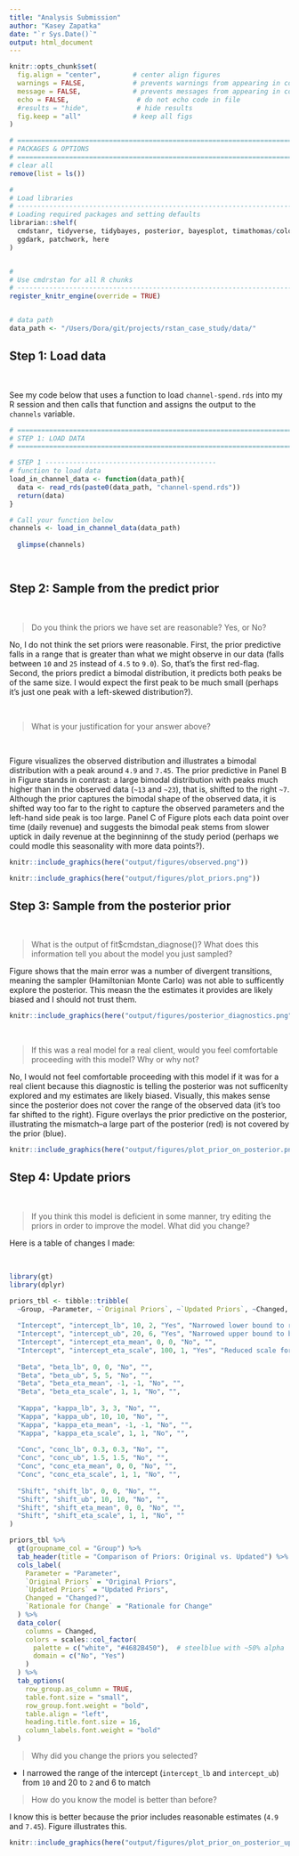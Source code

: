 ```yaml
---
title: "Analysis Submission"
author: "Kasey Zapatka"
date: "`r Sys.Date()`"
output: html_document
---
```


```r

knitr::opts_chunk$set(
  fig.align = "center",        # center align figures
  warnings = FALSE,            # prevents warnings from appearing in code chunk
  message = FALSE,             # prevents messages from appearing in code chunk
  echo = FALSE,                 # do not echo code in file
  #results = "hide",            # hide results
  fig.keep = "all"             # keep all figs
)

```

```r
# ==========================================================================
# PACKAGES & OPTIONS
# ==========================================================================
# clear all
remove(list = ls())

#
# Load libraries
# --------------------------------------------------------------------------
# Loading required packages and setting defaults
librarian::shelf(
  cmdstanr, tidyverse, tidybayes, posterior, bayesplot, timathomas/colorout,
  ggdark, patchwork, here
)


#
# Use cmdrstan for all R chunks
# --------------------------------------------------------------------------
register_knitr_engine(override = TRUE)


# data path
data_path <- "/Users/Dora/git/projects/rstan_case_study/data/" 

```

## Step 1: Load data

<br> 

See my code below that uses a function to load `channel-spend.rds` into my R session and then calls that function and assigns the output to the `channels` variable.


```r

# ==========================================================================
# STEP 1: LOAD DATA
# ==========================================================================

# STEP 1 -------------------------------------------
# function to load data
load_in_channel_data <- function(data_path){
  data <- read_rds(paste0(data_path, "channel-spend.rds"))
  return(data)
}

# Call your function below
channels <- load_in_channel_data(data_path)
  
  glimpse(channels)

  
```


## Step 2: Sample from the predict prior 

<br> 

> Do you think the priors we have set are reasonable? Yes, or No?

No, I do not think the set priors were reasonable. First, the prior predictive falls in a range that is greater than what we might observe in our data (falls between `10` and `25` instead of `4.5` to `9.0`). So, that's the first red-flag. Second, the priors predict a bimodal distribution, it predicts both peaks be of the same size. I would expect the first peak to be much small (perhaps it's just one peak with a left-skewed distribution?). 

<br> 

> What is your justification for your answer above?

<br> 

Figure \ref{fig:step1} visualizes the observed distribution and illustrates a bimodal distribution with a peak around `4.9` and `7.45`. The prior predictive in Panel B in Figure \ref{fig:step2} stands in contrast: a large bimodal distribution with peaks much higher than in the observed data (`~13` and `~23`), that is, shifted to the right `~7`. Although the prior captures the bimodal shape of the observed data, it is shifted way too far to the right to capture the observed parameters and the left-hand side peak is too large. Panel C of Figure \ref{fig:step2} plots each data point over time (daily revenue) and suggests the bimodal peak stems from slower uptick in daily revenue at the beginninng of the study period (perhaps we could modle this seasonality with more data points?).

```r
 
knitr::include_graphics(here("output/figures/observed.png"))

```


```r
 
knitr::include_graphics(here("output/figures/plot_priors.png"))

```


## Step 3: Sample from the posterior prior 

<br> 

> What is the output of fit$cmdstan_diagnose()? What does this information tell you about the model you just sampled? 

Figure \ref{fig:diagnose} shows that the main error was a number of divergent transitions, meaning the sampler (Hamiltonian Monte Carlo) was not able to sufficently explore the posterior. This measn the the estimates it provides are likely biased and I should not trust them. 


```r
 
knitr::include_graphics(here("output/figures/posterior_diagnostics.png"))

```

<br> 


> If this was a real model for a real client, would you feel comfortable proceeding with this model? Why or why not?

No, I would not feel comfortable proceeding with this model if it was for a real client because this diagnostic is telling the posterior was not sufficenlty explored and my estimates are likely biased. Visually, this makes sense since the posterior does not cover the range of the observed data (it's too far shifted to the right). Figure \ref{fig:prioronposterior} overlays the prior predictive on the posterior, illustrating the mismatch--a large part of the posterior (red) is not covered by the prior (blue).

```r
 
knitr::include_graphics(here("output/figures/plot_prior_on_posterior.png"))

```

## Step 4: Update priors

<br> 

> If you think this model is deficient in some manner, try editing the priors in order to improve the model. What did you change?

Here is a table of changes I made:

<br>

```r
 

library(gt)
library(dplyr)

priors_tbl <- tibble::tribble(
  ~Group, ~Parameter, ~`Original Priors`, ~`Updated Priors`, ~Changed, ~`Rationale for Change`,
  
  "Intercept", "intercept_lb", 10, 2, "Yes", "Narrowed lower bound to reflect more realistic outcome range",
  "Intercept", "intercept_ub", 20, 6, "Yes", "Narrowed upper bound to better match expected scale",
  "Intercept", "intercept_eta_mean", 0, 0, "No", "",
  "Intercept", "intercept_eta_scale", 100, 1, "Yes", "Reduced scale for a more concentrated prior",
  
  "Beta", "beta_lb", 0, 0, "No", "",
  "Beta", "beta_ub", 5, 5, "No", "",
  "Beta", "beta_eta_mean", -1, -1, "No", "",
  "Beta", "beta_eta_scale", 1, 1, "No", "",
  
  "Kappa", "kappa_lb", 3, 3, "No", "",
  "Kappa", "kappa_ub", 10, 10, "No", "",
  "Kappa", "kappa_eta_mean", -1, -1, "No", "",
  "Kappa", "kappa_eta_scale", 1, 1, "No", "",
  
  "Conc", "conc_lb", 0.3, 0.3, "No", "",
  "Conc", "conc_ub", 1.5, 1.5, "No", "",
  "Conc", "conc_eta_mean", 0, 0, "No", "",
  "Conc", "conc_eta_scale", 1, 1, "No", "",
  
  "Shift", "shift_lb", 0, 0, "No", "",
  "Shift", "shift_ub", 10, 10, "No", "",
  "Shift", "shift_eta_mean", 0, 0, "No", "",
  "Shift", "shift_eta_scale", 1, 1, "No", ""
)

priors_tbl %>%
  gt(groupname_col = "Group") %>%
  tab_header(title = "Comparison of Priors: Original vs. Updated") %>%
  cols_label(
    Parameter = "Parameter",
    `Original Priors` = "Original Priors",
    `Updated Priors` = "Updated Priors",
    Changed = "Changed?",
    `Rationale for Change` = "Rationale for Change"
  ) %>%
  data_color(
    columns = Changed,
    colors = scales::col_factor(
      palette = c("white", "#4682B450"),  # steelblue with ~50% alpha
      domain = c("No", "Yes")
    )
  ) %>%
  tab_options(
    row_group.as_column = TRUE,
    table.font.size = "small",
    row_group.font.weight = "bold",
    table.align = "left",
    heading.title.font.size = 16,
    column_labels.font.weight = "bold"
  )


```

> Why did you change the priors you selected?


 - I narrowed the range of the intercept (`intercept_lb` and `intercept_ub`) from `10` and $20$ to `2` and $6$ to match 



> How do you know the model is better than before?

I know this is better because the prior includes reasonable estimates (`4.9` and `7.45`). Figure \ref{fig:prioronposteriorupdated} illustrates this. 

```r
 
knitr::include_graphics(here("output/figures/plot_prior_on_posterior_updated.png"))

```
